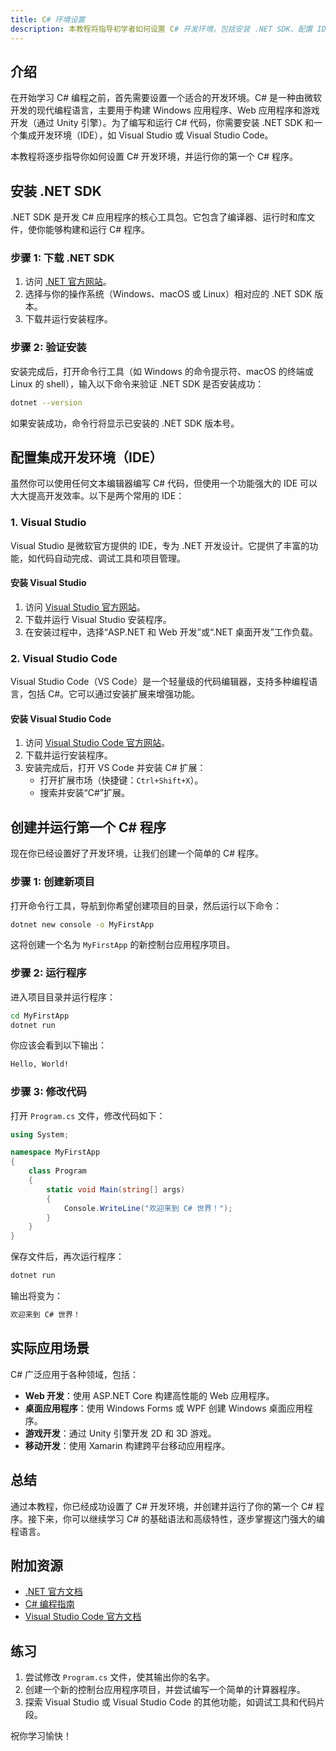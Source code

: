 ```yaml
---
title: C# 环境设置
description: 本教程将指导初学者如何设置 C# 开发环境，包括安装 .NET SDK、配置 IDE 以及运行第一个 C# 程序。
---
```


## 介绍

在开始学习 C# 编程之前，首先需要设置一个适合的开发环境。C# 是一种由微软开发的现代编程语言，主要用于构建 Windows 应用程序、Web 应用程序和游戏开发（通过 Unity 引擎）。为了编写和运行 C# 代码，你需要安装 .NET SDK 和一个集成开发环境（IDE），如 Visual Studio 或 Visual Studio Code。

本教程将逐步指导你如何设置 C# 开发环境，并运行你的第一个 C# 程序。

## 安装 .NET SDK

.NET SDK 是开发 C# 应用程序的核心工具包。它包含了编译器、运行时和库文件，使你能够构建和运行 C# 程序。

### 步骤 1: 下载 .NET SDK

1. 访问 [.NET 官方网站](https://dotnet.microsoft.com/download)。
2. 选择与你的操作系统（Windows、macOS 或 Linux）相对应的 .NET SDK 版本。
3. 下载并运行安装程序。

### 步骤 2: 验证安装

安装完成后，打开命令行工具（如 Windows 的命令提示符、macOS 的终端或 Linux 的 shell），输入以下命令来验证 .NET SDK 是否安装成功：

```bash
dotnet --version
```

如果安装成功，命令行将显示已安装的 .NET SDK 版本号。

## 配置集成开发环境（IDE）

虽然你可以使用任何文本编辑器编写 C# 代码，但使用一个功能强大的 IDE 可以大大提高开发效率。以下是两个常用的 IDE：

### 1. Visual Studio

Visual Studio 是微软官方提供的 IDE，专为 .NET 开发设计。它提供了丰富的功能，如代码自动完成、调试工具和项目管理。

#### 安装 Visual Studio

1. 访问 [Visual Studio 官方网站](https://visualstudio.microsoft.com/)。
2. 下载并运行 Visual Studio 安装程序。
3. 在安装过程中，选择“ASP.NET 和 Web 开发”或“.NET 桌面开发”工作负载。

### 2. Visual Studio Code

Visual Studio Code（VS Code）是一个轻量级的代码编辑器，支持多种编程语言，包括 C#。它可以通过安装扩展来增强功能。

#### 安装 Visual Studio Code

1. 访问 [Visual Studio Code 官方网站](https://code.visualstudio.com/)。
2. 下载并运行安装程序。
3. 安装完成后，打开 VS Code 并安装 C# 扩展：
   - 打开扩展市场（快捷键：`Ctrl+Shift+X`）。
   - 搜索并安装“C#”扩展。

## 创建并运行第一个 C# 程序

现在你已经设置好了开发环境，让我们创建一个简单的 C# 程序。

### 步骤 1: 创建新项目

打开命令行工具，导航到你希望创建项目的目录，然后运行以下命令：

```bash
dotnet new console -o MyFirstApp
```

这将创建一个名为 `MyFirstApp` 的新控制台应用程序项目。

### 步骤 2: 运行程序

进入项目目录并运行程序：

```bash
cd MyFirstApp
dotnet run
```

你应该会看到以下输出：

```bash
Hello, World!
```

### 步骤 3: 修改代码

打开 `Program.cs` 文件，修改代码如下：

```csharp
using System;

namespace MyFirstApp
{
    class Program
    {
        static void Main(string[] args)
        {
            Console.WriteLine("欢迎来到 C# 世界！");
        }
    }
}
```

保存文件后，再次运行程序：

```bash
dotnet run
```

输出将变为：

```bash
欢迎来到 C# 世界！
```

## 实际应用场景

C# 广泛应用于各种领域，包括：

- **Web 开发**：使用 ASP.NET Core 构建高性能的 Web 应用程序。
- **桌面应用程序**：使用 Windows Forms 或 WPF 创建 Windows 桌面应用程序。
- **游戏开发**：通过 Unity 引擎开发 2D 和 3D 游戏。
- **移动开发**：使用 Xamarin 构建跨平台移动应用程序。

## 总结

通过本教程，你已经成功设置了 C# 开发环境，并创建并运行了你的第一个 C# 程序。接下来，你可以继续学习 C# 的基础语法和高级特性，逐步掌握这门强大的编程语言。

## 附加资源

- [.NET 官方文档](https://docs.microsoft.com/dotnet/)
- [C# 编程指南](https://docs.microsoft.com/dotnet/csharp/programming-guide/)
- [Visual Studio Code 官方文档](https://code.visualstudio.com/docs)

## 练习

1. 尝试修改 `Program.cs` 文件，使其输出你的名字。
2. 创建一个新的控制台应用程序项目，并尝试编写一个简单的计算器程序。
3. 探索 Visual Studio 或 Visual Studio Code 的其他功能，如调试工具和代码片段。

祝你学习愉快！